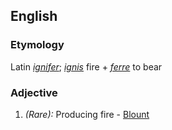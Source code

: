 ==English==

===Etymology===
Latin ''[[ignifer]]''; ''[[ignis]]'' fire + ''[[ferre]]'' to bear

===Adjective===
{{infl|en|adjective}}

#''(Rare):'' Producing fire - [[Blount]]